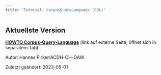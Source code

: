 ```yaml
---
title: 'Tutorial: CorpusQueryLanguage (CQL)'
---
```

## Aktuellste Version

[**HOWTO Corpus-Query-Language**](https://howto.acdh.oeaw.ac.at/de/resources/corpus-query-language-im-austrian-media-corpus) (link auf externe Seite, öffnet sich in separatem Tab)

Autor: Hannes Pirker/ACDH-CH-ÖAW

Zuletzt geändert: 2023-05-01

